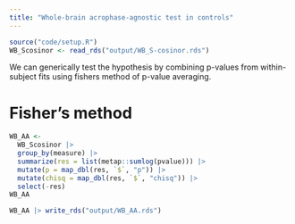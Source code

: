 ```yaml
---
title: "Whole-brain acrophase-agnostic test in controls"
---
```


```r
source("code/setup.R")
WB_Scosinor <- read_rds("output/WB_S-cosinor.rds")
```

We can generically test the hypothesis by combining p-values from within-subject fits using fishers method of p-value averaging.

# Fisher's method

```r
WB_AA <- 
  WB_Scosinor |>
  group_by(measure) |>
  summarize(res = list(metap::sumlog(pvalue))) |>
  mutate(p = map_dbl(res, `$`, "p")) |>
  mutate(chisq = map_dbl(res, `$`, "chisq")) |>
  select(-res)
WB_AA

WB_AA |> write_rds("output/WB_AA.rds")
```
